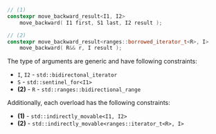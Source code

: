 ```cpp
// (1)
constexpr move_backward_result<I1, I2>
    move_backward( I1 first, S1 last, I2 result );

// (2)
constexpr move_backward_result<ranges::borrowed_iterator_t<R>, I>
    move_backward( R&& r, I result );
```

The type of arguments are generic and have following constraints:
- `I`, `I2` - `std::bidirectonal_iterator`
- `S` - `std::sentinel_for<I1>`
- **(2)** - `R` - `std::ranges::bidirectional_range`

Additionally, each overload has the following constraints:
- **(1)** - `std::indirectly_movable<I1, I2>`
- **(2)** - `std::indirectly_movable<ranges::iterator_t<R>, I>`
